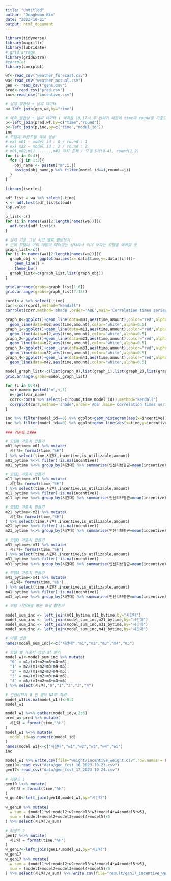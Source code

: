 ```yaml
---
title: "Untitled"
author: "Donghwan Kim"
date: "2023-10-21"
output: html_document
---
```


```r
library(tidyverse)
library(magrittr)
library(lubridate)
# grid.arrage
library(gridExtra)
#corrplot
library(corrplot)
```

```r
wf<-read_csv("weather_forecast.csv")
wa<-read_csv("weather_actual.csv")
gen <- read_csv("gens.csv")
pred<-read_csv("pred.csv")
inc<-read_csv("incentive.csv")
```

```r
# 실제 발전량 + 날씨 데이터
a<-left_join(gen,wa,by="time")

# 예측 발전량 + 날씨 데이터 ( 예측을 10,17시 두 번하기 때문에 time과 round를 기준으로 병합)
p<-left_join(pred,wf,by=c("time","round"))
p<-left_join(p,inc,by=c("time","model_id"))
inc
# 모델과 라운드별 객체 생성 
# ex) m01 - model id : 0 / round : 1
# ex) m22 - model id : 2 / round : 2
# m01,m02,m11.......,m42 까지 존재 / 모델 5개(0-4), round(1,2)
for (i in 0:4){
  for (j in 1:2){
    obj_name <- paste0("m",i,j)
    assign(obj_name,p %>% filter(model_id==i,round==j))
  }
}

```

```r
library(tseries)
```


```r
adf_list = wa %>% select(-time)
k <- adf.test(adf_list$cloud)
k$p.value

p_list<-c()
for (i in names(wa)[2:length(names(wa))]){
  adf.test(adf_list$i)
}
```


```r
# 실제 기상 그냥 시간 별로 한번보기
# 근데 모델이 이미 개발이 되어있는 상태라서 이거 보다는 모델을 봐야할 듯
graph_list<-c()
for (i in names(wa)[2:length(names(wa))]){
  graph_obj <- ggplot(wa,aes(x=.data$time,y=.data[[i]]))+
    geom_line() +
    theme_bw()
  graph_list<-c(graph_list,list(graph_obj))
}

grid.arrange(grobs=graph_list[1:6])
grid.arrange(grobs=graph_list[7:13])
```

```r
cordf<-a %>% select(-time)
corr<-cor(cordf,method="kendall")
corrplot(corr,method='shade',order='AOE',main='Correlation times series vs amount',mar=c(2,2,2,2))
```

```r
graph_0<-ggplot()+geom_line(data=m01,aes(time,amount),color="red",alpha=0.5)+
  geom_line(data=m02,aes(time,amount),color="white",alpha=0.5)
graph_1<-ggplot()+geom_line(data=m11,aes(time,amount),color="red",alpha=0.5)+
  geom_line(data=m12,aes(time,amount),color="white",alpha=0.5)
graph_2<-ggplot()+geom_line(data=m21,aes(time,amount),color="red",alpha=0.5)+
  geom_line(data=m22,aes(time,amount),color="white",alpha=0.5)
graph_3<-ggplot()+geom_line(data=m31,aes(time,amount),color="red",alpha=0.5)+
  geom_line(data=m32,aes(time,amount),color="white",alpha=0.5)
graph_4<-ggplot()+geom_line(data=m41,aes(time,amount),color="red",alpha=0.5)+
  geom_line(data=m42,aes(time,amount),color="white",alpha=0.5)

model_graph_list<-c(list(graph_0),list(graph_1),list(graph_2),list(graph_3),list(graph_4))
grid.arrange(grobs=model_graph_list)
```

```r
for (i in 0:4){
  var_name<-paste0("m",i,1)
  n<-get(var_name)
  corr<-cor(n %>% select(-c(round,time,model_id)),method="kendall")
  corrplot(corr,method='shade',order='AOE',main='Correlation times series vs amount',mar=c(2,2,2,2))
}

```

```r

inc %>% filter(model_id==0) %>% ggplot+geom_histogram(aes(x=incentive))
inc %>% filter(model_id==0) %>% ggplot+geom_line(aes(x=time,y=incentive))
```

```r
### 라운드 1###

# 모델0 가중치 만들기
m01_bytime<-m01 %>% mutate(
  시간대= format(time,"%H")
) %>% select(time,시간대,incentive,is_utilizable,amount)
m01_bytime %<>% filter(!is.na(incentive))
m01_bytime %<>% group_by(시간대) %>% summarise(인센티브평균=mean(incentive))

# 모델1 가중치 만들기
m11_bytime<-m11 %>% mutate(
  시간대= format(time,"%H")
) %>% select(time,시간대,incentive,is_utilizable,amount)
m11_bytime %<>% filter(!is.na(incentive))
m11_bytime %<>% group_by(시간대) %>% summarise(인센티브평균=mean(incentive))

# 모델2 가중치 만들기
m21_bytime<-m21 %>% mutate(
  시간대= format(time,"%H")
) %>% select(time,시간대,incentive,is_utilizable,amount)
m21_bytime %<>% filter(!is.na(incentive))
m21_bytime %<>% group_by(시간대) %>% summarise(인센티브평균=mean(incentive))

# 모델3 가중치 만들기
m31_bytime<-m31 %>% mutate(
  시간대= format(time,"%H")
) %>% select(time,시간대,incentive,is_utilizable,amount)
m31_bytime %<>% filter(!is.na(incentive))
m31_bytime %<>% group_by(시간대) %>% summarise(인센티브평균=mean(incentive))

# 모델4 가중치 만들기
m41_bytime<-m41 %>% mutate(
  시간대= format(time,"%H")
) %>% select(time,시간대,incentive,is_utilizable,amount)
m41_bytime %<>% filter(!is.na(incentive))
m41_bytime %<>% group_by(시간대) %>% summarise(인센티브평균=mean(incentive))
```

```r
# 모델 시간대별 평균 파일 합친거

model_sum_inc <- left_join(m01_bytime,m11_bytime,by="시간대")
model_sum_inc <- left_join(model_sum_inc,m21_bytime,by="시간대")
model_sum_inc <- left_join(model_sum_inc,m31_bytime,by="시간대")
model_sum_inc <- left_join(model_sum_inc,m41_bytime,by="시간대")

# 이름 변경
names(model_sum_inc)<-c("시간대","m1","m2","m3","m4","m5")

# 모델 별 가중치 생성 df 분리
model_w1<-model_sum_inc %>% mutate(
  "0" = m1/(m1+m2+m3+m4+m5),
  "1" = m2/(m1+m2+m3+m4+m5),
  "2" = m3/(m1+m2+m3+m4+m5),
  "3" = m4/(m1+m2+m3+m4+m5),
  "4" = m5/(m1+m2+m3+m4+m5)
) %>% select(시간대,"0","1","2","3","4")

# 인센티브가 0 인 경우 NA로 처리
model_w1[is.na(model_w1)]<-0.2
model_w1

model_w1 %<>% gather(model_id,w,2:6)
pred_w<-pred %>% mutate(
  시간대 = format(time,"%H")
)
model_w1 %<>% mutate(
  model_id=as.numeric(model_id)
)
names(model_w1)<-c("시간대","w1","w2","w3","w4","w5")
inc

```

```r
model_w1 %>% write.csv(file="weight/incentive_weight.csv",row.names = FALSE,fileEncoding="cp949")
gen10<-read_csv("data/gen_fcst_10_2023-10-23.csv")
gen17<-read_csv("data/gen_fcst_17_2023-10-24.csv")
```

```r
# 라운드 1
gen10 %<>% mutate(
  시간대 = format(time,"%H")
)
w_gen10<-left_join(gen10,model_w1,by="시간대")

w_gen10 %>% mutate(
  w_sum = (model1*w1+model2*w2+model3*w3+model4*w4+model5*w5),
  sum = (model1+model2+model3+model4+model5)/5
) %>% select(시간대,w_sum)
```


```r
# 라운드 2
gen17 %<>% mutate(
  시간대 = format(time,"%H")
)
w_gen17<-left_join(gen17,model_w1,by="시간대")
w_gen17
w_gen17 %>% mutate(
  w_sum = (model1*w1+model2*w2+model3*w3+model4*w4+model5*w5),
  sum = (model1+model2+model3+model4+model5)/5
) %>% select(시간대,w_sum) %>% write.csv(file="result/gen17_incentive_weight)1024.csv",row.names = FALSE,fileEncoding="cp949")


```


